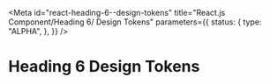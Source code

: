 <!-- @license CC0-1.0 -->


<Meta
  id="react-heading-6--design-tokens"
  title="React.js Component/Heading 6/ Design Tokens"
  parameters={{
    status: {
      type: "ALPHA",
    },
  }}
/>

# Heading 6 Design Tokens

<ComponentTokensSection tokens={tokens} definition={tokensDefinition} component="utrecht-heading-6" />
